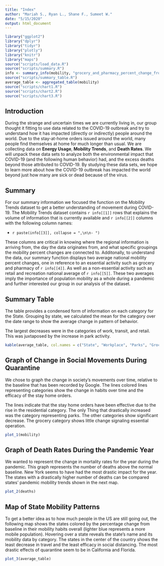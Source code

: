 ```yaml
---
title: "Index"
author: "Mariah S., Ryan L., Shane F., Sumeet W."
date: "5/15/2020"
output: html_document
---
```


```r
library("ggplot2")
library("dplyr")
library("tidyr")
library("plotly")
library("knitr")
library("maps")
source("scripts/load_data.R")
source("scripts/summary.R")
info <- summary_info(mobility, "grocery_and_pharmacy_percent_change_from_baseline", "retail_and_recreation_percent_change_from_baseline")
source("scripts/summary_table.R")
average_table <- aggregated_table(mobility)
source("scripts/chart1.R")
source("scripts/chart2.R")
source("scripts/chart3.R")
```

## Introduction

During the strange and uncertain times we are currently living in, our group thought it fitting to use data related to the COVID-19 outbreak and try to understand how it has impacted (directly or indirectly) people around the world. Due to the stay-at-home orders issued around the world, many people find themselves at home for much longer than usual. We are collecting data on **Energy Usage**, **Mobility Trends**, and **Death   Rates**. We will unpack these data sets to analyze both the environmental impact that   COVID-19 (and the following human behavior) had, and the excess deaths beyond those   attributed to COVID-19. By studying these data sets, we hope to learn more about how the COVID-19 outbreak has impacted the world beyond just how many are sick or dead because of the virus.

## Summary

For our summary information we focused the function on the Mobility Trends dataset to get a better understanding of movement during COVID-19. The Mobility Trends dataset contains `r info[[1]]` rows that explains the volume of information that is currently available  and `r info[[2]]` columns with the following column names:

- `r paste(info[[3]], collapse = ",\n\n- ")`

These columns are critical in knowing where the regional information is arriving from, the day the data originates from, and what specific groupings the mobility percent changes are connected to. Additonally, to understand the data, our summary function displays two average national mobility percent changes, one in reference to an essential activity such as grocery and pharmacy of `r info[[4]]`. As well as a non-essential activity such as retail and recreation national average of `r info[[5]]`. These two averages imply the importance of population mobility as a whole during a pandemic and further interested our group in our analysis of the dataset.

## Summary Table
The table provides a condensed form of information on each category for the State. Grouping by state, we calculated the mean for the category over the date range to show the average change in pattern of behavior.

The largest decreases were in the categories of work, transit, and retail. This was juxtaposed by the increase in park activity.
``` r
kable(average_table, col.names = c("State", "Workplace", "Parks", "Grocery", "Retail", "Transit", "Residence"))
```

## Graph of Change in Social Movements During Quarantine

We chose to graph the change in society's movements over time, relative to the baseline that has been recorded by Google. The lines colored lines representing categories show the change in habits over time and the efficacy of the stay home orders.

The lines indicate that the stay home orders have been effective due to the rise in the residential category. The only Thing that drastically increased was the category representing parks. The other categories show significant decrease. The grocery category shows little change signaling essential operation.

```r
plot_1(mobility)
```

## Graph of Death Rates During the Pandemic Year

We wanted to represent the change in mortality rates for the year during the pandemic. This graph represents the number of deaths above the normal baseline. New York seems to have had the most drastic impact for the year. The states with a drastically higher number of deaths can be compared states' pandemic mobility trends shown in the next map.

```r
plot_2(deaths)
```

## Map of State Mobility Patterns

To get a better idea as to how much people in the US are still going out, the following map shows the states colored by the percentage change from baseline in their mobility habits overall (lighter blue represents a more mobile population). Hovering over a state reveals the state's name and its mobility data by category. The states in the center of the country shows the least decrease in travel and the least efficacy in social distancing. The most drastic effects of quarantine seem to be in California and Florida.

```r
plot_3(average_table)
```